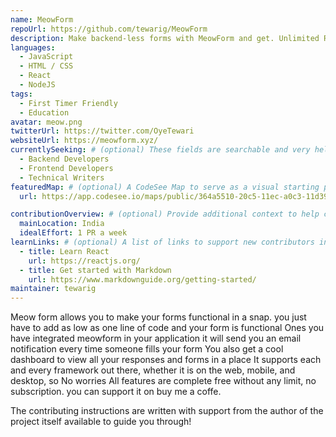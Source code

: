 ```yaml
---
name: MeowForm
repoUrl: https://github.com/tewarig/MeowForm
description: Make backend-less forms with MeowForm and get. Unlimited Responses ,in your inbox .
languages:
  - JavaScript
  - HTML / CSS
  - React
  - NodeJS
tags:
  - First Timer Friendly
  - Education
avatar: meow.png
twitterUrl: https://twitter.com/OyeTewari
websiteUrl: https://meowform.xyz/
currentlySeeking: # (optional) These fields are searchable and very helpful for contributors to match well with your project
  - Backend Developers
  - Frontend Developers
  - Technical Writers
featuredMap: # (optional) A CodeSee Map to serve as a visual starting point for contributors
  url: https://app.codesee.io/maps/public/364a5510-20c5-11ec-a0c3-11d394df1005

contributionOverview: # (optional) Provide additional context to help contributors match well with your project
  mainLocation: India
  idealEffort: 1 PR a week
learnLinks: # (optional) A list of links to support new contributors in learning about your project and tech stack and culture / community
  - title: Learn React
    url: https://reactjs.org/
  - title: Get started with Markdown
    url: https://www.markdownguide.org/getting-started/
maintainer: tewarig
---
```


<!-- Divide your content into sections using our handy shortcodes. Each section is optional -->

<Overview>

Meow form allows you to make your forms functional in a snap. you just have to add as low as one line of code and your form is functional
Ones you have integrated meowform in your application it will send you an email notification every time someone fills your form
You also get a cool dashboard to view all your responses and forms in a place
It supports each and every framework out there, whether it is on the web, mobile, and desktop, so No worries
All features are complete free without any limit, no subscription. you can support it on buy me a coffe.

</Overview>

<Contributing>
The contributing instructions are written with support from the author of the project itself available to guide you through!

</Contributing>
